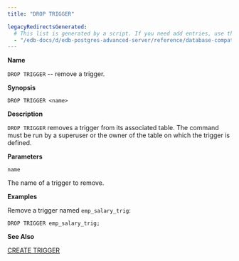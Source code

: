 ```yaml
---
title: "DROP TRIGGER"

legacyRedirectsGenerated:
  # This list is generated by a script. If you need add entries, use the `legacyRedirects` key.
  - "/edb-docs/d/edb-postgres-advanced-server/reference/database-compatibility-for-oracle-developers-reference-guide/12/Database_Compatibility_for_Oracle_Developers_Reference_Guide.1.073.html"
---
```


<div id="drop_trigger" class="registered_link"></div>

**Name**

`DROP TRIGGER` -- remove a trigger.

**Synopsis**

```text
DROP TRIGGER <name>
```

**Description**

`DROP TRIGGER` removes a trigger from its associated table. The command must be run by a superuser or the owner of the table on which the trigger is defined.

**Parameters**

`name`

 The name of a trigger to remove.

**Examples**

Remove a trigger named `emp_salary_trig`:

```text
DROP TRIGGER emp_salary_trig;
```

**See Also**

[CREATE TRIGGER](38_create_trigger/#create_trigger)
